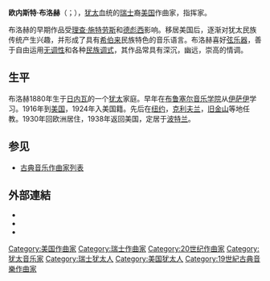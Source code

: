 {{他用
|subject=古典音乐作曲家
|other=布洛赫
|布洛赫
|disambig=
}}
{{Unreferenced|time=2022-01-29T03:32:43+00:00}}
{{Infobox classical
| 中文名       = 布洛赫
| 画像         = Ernest Bloch 1.jpg
| 附注         =      
| 原文名       = Ernest Bloch     
| 国别         = 美国  
| 出生日期     = {{birth date|1880|7|24}}
| 出生地       = 日内瓦
| 逝世日期     = {{death date and age|1959|7|15|1880|7|24}}
| 逝世地       = 俄勒冈州波特兰
| 所属时期     = 20世纪
| 所属乐派     =  
| 擅长作品类型 = 管弦乐，室内乐
| 代表作       = c小调交响曲，大提琴与乐队《所罗门》，中提琴与乐队《希伯来组曲》，小提琴协奏曲，两首大协奏曲，史诗狂想曲《美国》，五首弦乐四重奏，两首小提琴奏鸣曲
| 师从         = [[伊萨伊|伊萨伊]]，[[图伊勒|图伊勒]]
| 学生         = [[安太尔|安太尔]]，[[塞欣斯|塞欣斯]]
| 官方网站     = 
}}

'''欧内斯特·布洛赫'''（{{lang-en|Ernest Bloch}}；{{bd|1880年|7月24日|1959年|7月15日|Bloch}}），[[犹太|犹太]]血统的[[瑞士|瑞士]]裔[[美国|美国]]作曲家，指挥家。

布洛赫的早期作品受[[理查·施特劳斯|理查·施特劳斯]]和[[德彪西|德彪西]]影响。移居美国后，逐渐对犹太民族传统产生兴趣，并形成了具有[[希伯来|希伯来]]民族特色的音乐语言。布洛赫喜好[[弦乐器|弦乐器]]，善于自由运用[[无调性|无调性]]和各种[[民族调式|民族调式]]，其作品常具有深沉，幽远，崇高的情调。

== 生平 ==
布洛赫1880年生于[[日内瓦|日内瓦]]的一个[[犹太|犹太]]家庭。早年在[[布鲁塞尔音乐学院|布鲁塞尔音乐学院]]从[[伊萨伊|伊萨伊]]学习。1916年到[[美国|美国]]，1924年入美国籍。先后在[[纽约|纽约]]，[[克利夫兰|克利夫兰]]，[[旧金山|旧金山]]等地任教。1930年回欧洲居住，1938年返回美国，定居于[[波特兰_(俄勒冈州)|波特兰]]。

== 参见 ==
{{Portal box|古典音樂}}
* [[古典音乐作曲家列表|古典音乐作曲家列表]]

== 外部連結 ==
* {{Commons category-inline|Ernest Bloch}}
* {{Internet Archive author |sname=Ernest Bloch}}
* {{IMSLP|id=Bloch, Ernest}}

{{Authority control}}

{{DEFAULTSORT:Bloch, Ernest}}
[[Category:美国作曲家|Category:美国作曲家]]
[[Category:瑞士作曲家|Category:瑞士作曲家]]
[[Category:20世纪作曲家|Category:20世纪作曲家]]
[[Category:犹太音乐家|Category:犹太音乐家]]
[[Category:瑞士犹太人|Category:瑞士犹太人]]
[[Category:美国犹太人|Category:美国犹太人]]
[[Category:19世紀古典音樂作曲家|Category:19世紀古典音樂作曲家]]